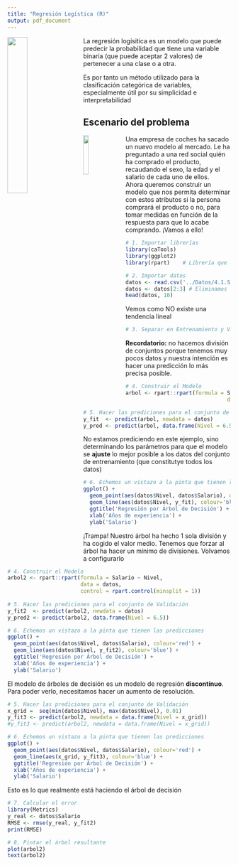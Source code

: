 ```yaml
---
title: "Regresión Logística (R)"
output: pdf_document
---
```


<img src='../Imagenes/logistic.png' style='width:30%;height:30%;float:left;margin-right:20px'>
La regresión logísitica es un modelo que puede predecir la probabilidad que tiene una variable binaria (que puede aceptar 2 valores) de pertenecer a una clase o a otra.  

Es por tanto un método utilizado para la clasificación categórica de variables, especialmente útil por su simplicidad e interpretabilidad


Escenario del problema
---

<img src='../Imagenes/comprar.jpg' style='width:15%;height:15%;float:left;margin-right:20px'>
Una empresa de coches ha sacado un nuevo modelo al mercado. Le ha preguntado a una red social quién ha comprado el producto, recaudando el sexo, la edad y el salario de cada uno de ellos.  
Ahora queremos construir un modelo que nos permita determinar con estos atributos si la persona comprará el producto o no, para tomar medidas en función de la respuesta para que lo acabe comprando.
¡Vamos a ello!

```r
# 1. Importar librerías
library(caTools)
library(ggplot2)
library(rpart)    # Librería que usaremos para crer el Árbol
```

```r
# 2. Importar datos
datos <- read.csv('../Datos/4.1.Salarios2.csv')
datos <- datos[2:3] # Eliminamos la columna del título del puesto y nos quedamos con el nivel
head(datos, 10)
```
Vemos como NO existe una tendencia lineal

```r
# 3. Separar en Entrenamiento y Validación
```
**Recordatorio:** no hacemos división de conjuntos porque tenemos muy pocos datos y nuestra intención es hacer una predicción lo más precisa posible.

```r
# 4. Construir el Modelo
arbol <- rpart::rpart(formula = Salario ~ Nivel,
                                data = datos)
```

```r
# 5. Hacer las prediciones para el conjunto de Validación
y_fit  <- predict(arbol, newdata = datos)
y_pred <- predict(arbol, data.frame(Nivel = 6.5))
```
No estamos prediciendo en este ejemplo, sino determinando los parámetros para que el modelo se **ajuste** lo mejor posible a los datos del conjunto de entrenamiento (que constitutye todos los datos)

```r
# 6. Echemos un vistazo a la pinta que tienen las predicciones
ggplot() +
  geom_point(aes(datos$Nivel, datos$Salario), colour='red') +
  geom_line(aes(datos$Nivel, y_fit), colour='blue') +
  ggtitle('Regresión por Árbol de Decisión') +
  xlab('Años de experiencia') +
  ylab('Salario')
```

¡Trampa! Nuestro árbol ha hecho 1 sola división y ha cogido el valor medio. Tenemos que forzar al árbol ha hacer un mínimo de divisiones. Volvamos a configurarlo

```r
# 4. Construir el Modelo
arbol2 <- rpart::rpart(formula = Salario ~ Nivel,
                       data = datos,
                       control = rpart.control(minsplit = 1))
 
# 5. Hacer las prediciones para el conjunto de Validación
y_fit2  <- predict(arbol2, newdata = datos)
y_pred2 <- predict(arbol2, data.frame(Nivel = 6.5))

# 6. Echemos un vistazo a la pinta que tienen las predicciones
ggplot() +
  geom_point(aes(datos$Nivel, datos$Salario), colour='red') +
  geom_line(aes(datos$Nivel, y_fit2), colour='blue') +
  ggtitle('Regresión por Árbol de Decisión') +
  xlab('Años de experiencia') +
  ylab('Salario')
```

El modelo de árboles de decisión es un modelo de regresión **discontínuo**.
Para poder verlo, necesitamos hacer un aumento de resolución.

```r
# 5. Hacer las prediciones para el conjunto de Validación
x_grid =  seq(min(datos$Nivel), max(datos$Nivel), 0.01)
y_fit3 <- predict(arbol2, newdata = data.frame(Nivel = x_grid))
#y_fit3 <- predict(arbol2, newdata = data.frame(Nivel = x_grid))

# 6. Echemos un vistazo a la pinta que tienen las predicciones
ggplot() +
  geom_point(aes(datos$Nivel, datos$Salario), colour='red') +
  geom_line(aes(x_grid, y_fit3), colour='blue') +
  ggtitle('Regresión por Árbol de Decisión') +
  xlab('Años de experiencia') +
  ylab('Salario')
```
Esto es lo que realmente está haciendo el árbol de decisión

```r
# 7. Calcular el error
library(Metrics)
y_real <- datos$Salario
RMSE <- rmse(y_real, y_fit2)
print(RMSE)
```


```r
# 8. Pintar el árbol resultante
plot(arbol2)
text(arbol2)
```



